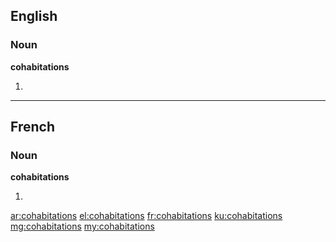 ==English==

===Noun===
'''cohabitations'''

# {{plural of|cohabitation}}

----

==French==

===Noun===
'''cohabitations''' {{f-p}}

# {{plural of|cohabitation|lang=fr}}

[[ar:cohabitations]]
[[el:cohabitations]]
[[fr:cohabitations]]
[[ku:cohabitations]]
[[mg:cohabitations]]
[[my:cohabitations]]